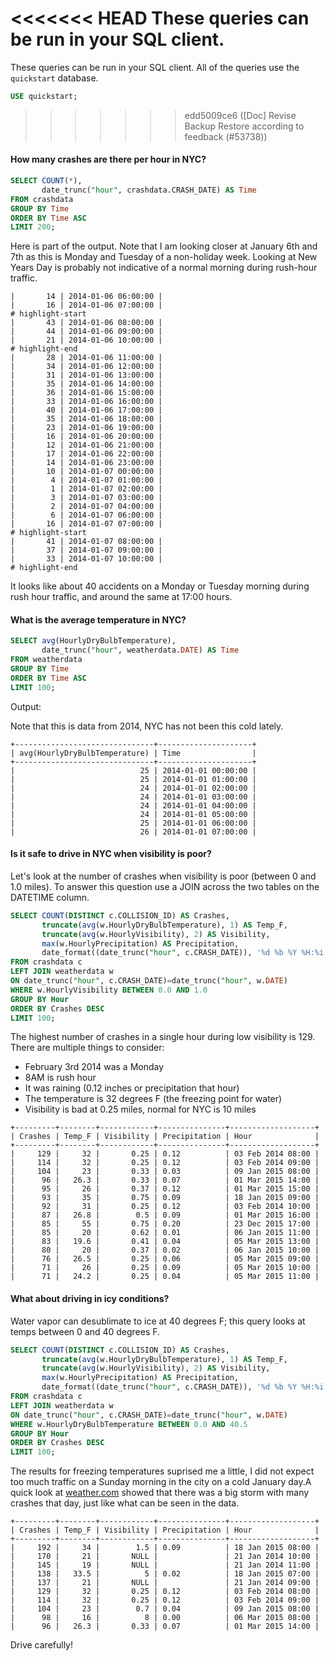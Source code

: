 
<<<<<<< HEAD
These queries can be run in your SQL client.
=======
These queries can be run in your SQL client. All of the queries use the `quickstart` database.

```sql
USE quickstart;
```
>>>>>>> edd5009ce6 ([Doc] Revise Backup Restore according to feedback (#53738))

#### How many crashes are there per hour in NYC?

```sql
SELECT COUNT(*),
       date_trunc("hour", crashdata.CRASH_DATE) AS Time
FROM crashdata
GROUP BY Time
ORDER BY Time ASC
LIMIT 200;
```

Here is part of the output. Note that I am looking closer at January 6th and 7th as this is Monday and Tuesday of a non-holiday week. Looking at New Years Day is probably not indicative of a normal morning during rush-hour traffic.

```plaintext
|       14 | 2014-01-06 06:00:00 |
|       16 | 2014-01-06 07:00:00 |
# highlight-start
|       43 | 2014-01-06 08:00:00 |
|       44 | 2014-01-06 09:00:00 |
|       21 | 2014-01-06 10:00:00 |
# highlight-end
|       28 | 2014-01-06 11:00:00 |
|       34 | 2014-01-06 12:00:00 |
|       31 | 2014-01-06 13:00:00 |
|       35 | 2014-01-06 14:00:00 |
|       36 | 2014-01-06 15:00:00 |
|       33 | 2014-01-06 16:00:00 |
|       40 | 2014-01-06 17:00:00 |
|       35 | 2014-01-06 18:00:00 |
|       23 | 2014-01-06 19:00:00 |
|       16 | 2014-01-06 20:00:00 |
|       12 | 2014-01-06 21:00:00 |
|       17 | 2014-01-06 22:00:00 |
|       14 | 2014-01-06 23:00:00 |
|       10 | 2014-01-07 00:00:00 |
|        4 | 2014-01-07 01:00:00 |
|        1 | 2014-01-07 02:00:00 |
|        3 | 2014-01-07 03:00:00 |
|        2 | 2014-01-07 04:00:00 |
|        6 | 2014-01-07 06:00:00 |
|       16 | 2014-01-07 07:00:00 |
# highlight-start
|       41 | 2014-01-07 08:00:00 |
|       37 | 2014-01-07 09:00:00 |
|       33 | 2014-01-07 10:00:00 |
# highlight-end
```

It looks like about 40 accidents on a Monday or Tuesday morning during rush hour traffic, and around the same at 17:00 hours.

#### What is the average temperature in NYC?

```sql
SELECT avg(HourlyDryBulbTemperature),
       date_trunc("hour", weatherdata.DATE) AS Time
FROM weatherdata
GROUP BY Time
ORDER BY Time ASC
LIMIT 100;
```

Output:

Note that this is data from 2014, NYC has not been this cold lately.

```plaintext
+-------------------------------+---------------------+
| avg(HourlyDryBulbTemperature) | Time                |
+-------------------------------+---------------------+
|                            25 | 2014-01-01 00:00:00 |
|                            25 | 2014-01-01 01:00:00 |
|                            24 | 2014-01-01 02:00:00 |
|                            24 | 2014-01-01 03:00:00 |
|                            24 | 2014-01-01 04:00:00 |
|                            24 | 2014-01-01 05:00:00 |
|                            25 | 2014-01-01 06:00:00 |
|                            26 | 2014-01-01 07:00:00 |
```

#### Is it safe to drive in NYC when visibility is poor?

Let's look at the number of crashes when visibility is poor (between 0 and 1.0 miles). To answer this question use a JOIN across the two tables on the DATETIME column.

```sql
SELECT COUNT(DISTINCT c.COLLISION_ID) AS Crashes,
       truncate(avg(w.HourlyDryBulbTemperature), 1) AS Temp_F,
       truncate(avg(w.HourlyVisibility), 2) AS Visibility,
       max(w.HourlyPrecipitation) AS Precipitation,
       date_format((date_trunc("hour", c.CRASH_DATE)), '%d %b %Y %H:%i') AS Hour
FROM crashdata c
LEFT JOIN weatherdata w
ON date_trunc("hour", c.CRASH_DATE)=date_trunc("hour", w.DATE)
WHERE w.HourlyVisibility BETWEEN 0.0 AND 1.0
GROUP BY Hour
ORDER BY Crashes DESC
LIMIT 100;
```

The highest number of crashes in a single hour during low visibility is 129. There are multiple things to consider:

- February 3rd 2014 was a Monday
- 8AM is rush hour
- It was raining (0.12 inches or precipitation that hour)
- The temperature is 32 degrees F (the freezing point for water)
- Visibility is bad at 0.25 miles, normal for NYC is 10 miles

```plaintext
+---------+--------+------------+---------------+-------------------+
| Crashes | Temp_F | Visibility | Precipitation | Hour              |
+---------+--------+------------+---------------+-------------------+
|     129 |     32 |       0.25 | 0.12          | 03 Feb 2014 08:00 |
|     114 |     32 |       0.25 | 0.12          | 03 Feb 2014 09:00 |
|     104 |     23 |       0.33 | 0.03          | 09 Jan 2015 08:00 |
|      96 |   26.3 |       0.33 | 0.07          | 01 Mar 2015 14:00 |
|      95 |     26 |       0.37 | 0.12          | 01 Mar 2015 15:00 |
|      93 |     35 |       0.75 | 0.09          | 18 Jan 2015 09:00 |
|      92 |     31 |       0.25 | 0.12          | 03 Feb 2014 10:00 |
|      87 |   26.8 |        0.5 | 0.09          | 01 Mar 2015 16:00 |
|      85 |     55 |       0.75 | 0.20          | 23 Dec 2015 17:00 |
|      85 |     20 |       0.62 | 0.01          | 06 Jan 2015 11:00 |
|      83 |   19.6 |       0.41 | 0.04          | 05 Mar 2015 13:00 |
|      80 |     20 |       0.37 | 0.02          | 06 Jan 2015 10:00 |
|      76 |   26.5 |       0.25 | 0.06          | 05 Mar 2015 09:00 |
|      71 |     26 |       0.25 | 0.09          | 05 Mar 2015 10:00 |
|      71 |   24.2 |       0.25 | 0.04          | 05 Mar 2015 11:00 |
```

#### What about driving in icy conditions?

Water vapor can desublimate to ice at 40 degrees F; this query looks at temps between 0 and 40 degrees F.

```sql
SELECT COUNT(DISTINCT c.COLLISION_ID) AS Crashes,
       truncate(avg(w.HourlyDryBulbTemperature), 1) AS Temp_F,
       truncate(avg(w.HourlyVisibility), 2) AS Visibility,
       max(w.HourlyPrecipitation) AS Precipitation,
       date_format((date_trunc("hour", c.CRASH_DATE)), '%d %b %Y %H:%i') AS Hour
FROM crashdata c
LEFT JOIN weatherdata w
ON date_trunc("hour", c.CRASH_DATE)=date_trunc("hour", w.DATE)
WHERE w.HourlyDryBulbTemperature BETWEEN 0.0 AND 40.5 
GROUP BY Hour
ORDER BY Crashes DESC
LIMIT 100;
```

The results for freezing temperatures suprised me a little, I did not expect too much traffic on a Sunday morning in the city on a cold January day.A quick look at [weather.com](https://weather.com/storms/winter/news/northeast-storm-rain-snow-wind) showed that there was a big storm with many crashes that day, just like what can be seen in the data.

```plaintext
+---------+--------+------------+---------------+-------------------+
| Crashes | Temp_F | Visibility | Precipitation | Hour              |
+---------+--------+------------+---------------+-------------------+
|     192 |     34 |        1.5 | 0.09          | 18 Jan 2015 08:00 |
|     170 |     21 |       NULL |               | 21 Jan 2014 10:00 |
|     145 |     19 |       NULL |               | 21 Jan 2014 11:00 |
|     138 |   33.5 |          5 | 0.02          | 18 Jan 2015 07:00 |
|     137 |     21 |       NULL |               | 21 Jan 2014 09:00 |
|     129 |     32 |       0.25 | 0.12          | 03 Feb 2014 08:00 |
|     114 |     32 |       0.25 | 0.12          | 03 Feb 2014 09:00 |
|     104 |     23 |        0.7 | 0.04          | 09 Jan 2015 08:00 |
|      98 |     16 |          8 | 0.00          | 06 Mar 2015 08:00 |
|      96 |   26.3 |       0.33 | 0.07          | 01 Mar 2015 14:00 |
```

Drive carefully!

